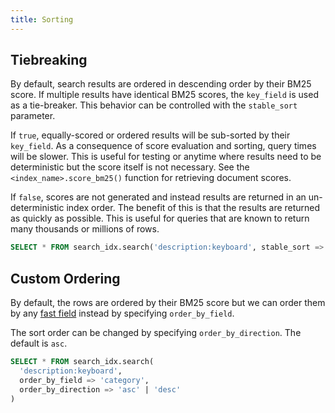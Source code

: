 ```yaml
---
title: Sorting 
---
```


## Tiebreaking

By default, search results are ordered in descending order by their BM25 score. If multiple results have identical BM25 scores, the `key_field` is used as a tie-breaker.
This behavior can be controlled with the `stable_sort` parameter.

If `true`, equally-scored or ordered results will be sub-sorted by their `key_field`. As a
consequence of score evaluation and sorting, query times will be slower. This is useful for testing or anytime where
results need to be deterministic but the score itself is not necessary. See the `<index_name>.score_bm25()` function
for retrieving document scores.

If `false`, scores are not generated and instead results are returned in an un-deterministic index order. The benefit
of this is that the results are returned as quickly as possible. This is useful for queries that are known to return
many thousands or millions of rows.

```sql
SELECT * FROM search_idx.search('description:keyboard', stable_sort => true);
```

## Custom Ordering

By default, the rows are ordered by their BM25 score but we can order them by any [fast field](/api-reference/indexing/fast_fields) instead by specifying `order_by_field`.

The sort order can be changed by specifying `order_by_direction`. The default is `asc`.

```sql
SELECT * FROM search_idx.search(
  'description:keyboard',
  order_by_field => 'category',
  order_by_direction => 'asc' | 'desc'
)
```
